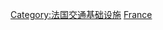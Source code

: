 {{Commons cat|Tunnels in France}}

[[Category:法国交通基础设施|Category:法国交通基础设施]]
[[Category:歐洲各國隧道|France]]